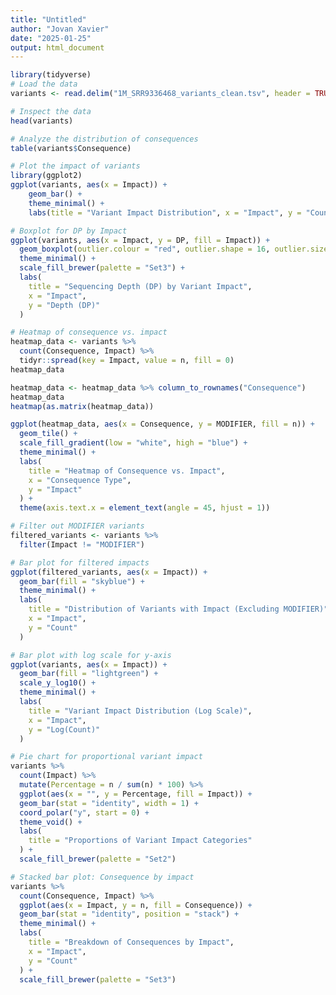 ```yaml
---
title: "Untitled"
author: "Jovan Xavier"
date: "2025-01-25"
output: html_document
---
```


```r
library(tidyverse)
# Load the data
variants <- read.delim("1M_SRR9336468_variants_clean.tsv", header = TRUE, sep = "\t")
```

```r
# Inspect the data
head(variants)
```

```r
# Analyze the distribution of consequences
table(variants$Consequence)
```

```r
# Plot the impact of variants
library(ggplot2)
ggplot(variants, aes(x = Impact)) +
    geom_bar() +
    theme_minimal() +
    labs(title = "Variant Impact Distribution", x = "Impact", y = "Count")
```

```r
# Boxplot for DP by Impact
ggplot(variants, aes(x = Impact, y = DP, fill = Impact)) +
  geom_boxplot(outlier.colour = "red", outlier.shape = 16, outlier.size = 2) +
  theme_minimal() +
  scale_fill_brewer(palette = "Set3") +
  labs(
    title = "Sequencing Depth (DP) by Variant Impact",
    x = "Impact",
    y = "Depth (DP)"
  )
```

```r
# Heatmap of consequence vs. impact
heatmap_data <- variants %>%
  count(Consequence, Impact) %>%
  tidyr::spread(key = Impact, value = n, fill = 0)
heatmap_data

heatmap_data <- heatmap_data %>% column_to_rownames("Consequence")
heatmap_data
heatmap(as.matrix(heatmap_data))

ggplot(heatmap_data, aes(x = Consequence, y = MODIFIER, fill = n)) +
  geom_tile() +
  scale_fill_gradient(low = "white", high = "blue") +
  theme_minimal() +
  labs(
    title = "Heatmap of Consequence vs. Impact",
    x = "Consequence Type",
    y = "Impact"
  ) +
  theme(axis.text.x = element_text(angle = 45, hjust = 1))
```

```r

# Filter out MODIFIER variants
filtered_variants <- variants %>%
  filter(Impact != "MODIFIER")

# Bar plot for filtered impacts
ggplot(filtered_variants, aes(x = Impact)) +
  geom_bar(fill = "skyblue") +
  theme_minimal() +
  labs(
    title = "Distribution of Variants with Impact (Excluding MODIFIER)",
    x = "Impact",
    y = "Count"
  )
```

```r
# Bar plot with log scale for y-axis
ggplot(variants, aes(x = Impact)) +
  geom_bar(fill = "lightgreen") +
  scale_y_log10() +
  theme_minimal() +
  labs(
    title = "Variant Impact Distribution (Log Scale)",
    x = "Impact",
    y = "Log(Count)"
  )
```


```r
# Pie chart for proportional variant impact
variants %>%
  count(Impact) %>%
  mutate(Percentage = n / sum(n) * 100) %>%
  ggplot(aes(x = "", y = Percentage, fill = Impact)) +
  geom_bar(stat = "identity", width = 1) +
  coord_polar("y", start = 0) +
  theme_void() +
  labs(
    title = "Proportions of Variant Impact Categories"
  ) +
  scale_fill_brewer(palette = "Set2")

```


```r
# Stacked bar plot: Consequence by impact
variants %>%
  count(Consequence, Impact) %>%
  ggplot(aes(x = Impact, y = n, fill = Consequence)) +
  geom_bar(stat = "identity", position = "stack") +
  theme_minimal() +
  labs(
    title = "Breakdown of Consequences by Impact",
    x = "Impact",
    y = "Count"
  ) +
  scale_fill_brewer(palette = "Set3")

```